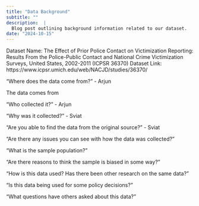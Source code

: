 ```yaml
---
title: "Data Background"
subtitle: ""
description:  |
  Blog post outlining background information related to our dataset.
date: "2024-10-15"
---
```


Dataset Name: The Effect of Prior Police Contact on Victimization Reporting: Results From the Police-Public Contact and National Crime Victimization Surveys, United States, 2002-2011 (ICPSR 36370)
Dataset Link: https://www.icpsr.umich.edu/web/NACJD/studies/36370/

"Where does the data come from?" - Arjun

The data comes from 

"Who collected it?" - Arjun

"Why was it collected?" - Sviat

"Are you able to find the data from the original source?" - Sviat

"Are there any issues you can see with how the data was collected?"

"What is the sample population?"

"Are there reasons to think the sample is biased in some way?"

"How is this data used? Has there been other research on the same data?"

"Is this data being used for some policy decisions?"

"What questions have others asked about this data?"
